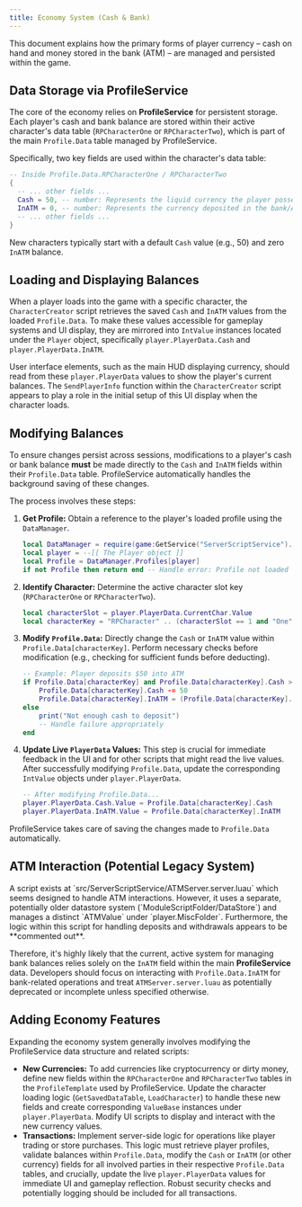 ```yaml
---
title: Economy System (Cash & Bank)
---
```


This document explains how the primary forms of player currency – cash on hand and money stored in the bank (ATM) – are managed and persisted within the game.

## Data Storage via ProfileService

The core of the economy relies on **ProfileService** for persistent storage. Each player's cash and bank balance are stored within their active character's data table (`RPCharacterOne` or `RPCharacterTwo`), which is part of the main `Profile.Data` table managed by ProfileService.

Specifically, two key fields are used within the character's data table:
```lua
-- Inside Profile.Data.RPCharacterOne / RPCharacterTwo
{
  -- ... other fields ...
  Cash = 50, -- number: Represents the liquid currency the player possesses directly.
  InATM = 0, -- number: Represents the currency deposited in the bank/ATM system.
  -- ... other fields ...
}
```
New characters typically start with a default `Cash` value (e.g., 50) and zero `InATM` balance.

## Loading and Displaying Balances

When a player loads into the game with a specific character, the `CharacterCreator` script retrieves the saved `Cash` and `InATM` values from the loaded `Profile.Data`. To make these values accessible for gameplay systems and UI display, they are mirrored into `IntValue` instances located under the `Player` object, specifically `player.PlayerData.Cash` and `player.PlayerData.InATM`.

User interface elements, such as the main HUD displaying currency, should read from these `player.PlayerData` values to show the player's current balances. The `SendPlayerInfo` function within the `CharacterCreator` script appears to play a role in the initial setup of this UI display when the character loads.

## Modifying Balances

To ensure changes persist across sessions, modifications to a player's cash or bank balance **must** be made directly to the `Cash` and `InATM` fields within their `Profile.Data` table. ProfileService automatically handles the background saving of these changes.

The process involves these steps:
1.  **Get Profile:** Obtain a reference to the player's loaded profile using the `DataManager`.
    ```lua
    local DataManager = require(game:GetService("ServerScriptService").ProfileService:FindFirstChild("DataManager"))
    local player = --[[ The Player object ]]
    local Profile = DataManager.Profiles[player]
    if not Profile then return end -- Handle error: Profile not loaded
    ```
2.  **Identify Character:** Determine the active character slot key (`RPCharacterOne` or `RPCharacterTwo`).
    ```lua
    local characterSlot = player.PlayerData.CurrentChar.Value
    local characterKey = "RPCharacter" .. (characterSlot == 1 and "One" or "Two")
    ```
3.  **Modify `Profile.Data`:** Directly change the `Cash` or `InATM` value within `Profile.Data[characterKey]`. Perform necessary checks before modification (e.g., checking for sufficient funds before deducting).
    ```lua
    -- Example: Player deposits $50 into ATM
    if Profile.Data[characterKey] and Profile.Data[characterKey].Cash >= 50 then
        Profile.Data[characterKey].Cash -= 50
        Profile.Data[characterKey].InATM = (Profile.Data[characterKey].InATM or 0) + 50
    else
        print("Not enough cash to deposit")
        -- Handle failure appropriately
    end
    ```
4.  **Update Live `PlayerData` Values:** This step is crucial for immediate feedback in the UI and for other scripts that might read the live values. After successfully modifying `Profile.Data`, update the corresponding `IntValue` objects under `player.PlayerData`.
    ```lua
    -- After modifying Profile.Data...
    player.PlayerData.Cash.Value = Profile.Data[characterKey].Cash
    player.PlayerData.InATM.Value = Profile.Data[characterKey].InATM
    ```
ProfileService takes care of saving the changes made to `Profile.Data` automatically.

## ATM Interaction (Potential Legacy System)

<Callout title="Note on ATMServer.server.luau">
A script exists at `src/ServerScriptService/ATMServer.server.luau` which seems designed to handle ATM interactions. However, it uses a separate, potentially older datastore system (`ModuleScriptFolder/DataStore`) and manages a distinct `ATMValue` under `player.MiscFolder`. Furthermore, the logic within this script for handling deposits and withdrawals appears to be **commented out**.

Therefore, it's highly likely that the current, active system for managing bank balances relies solely on the `InATM` field within the main **ProfileService** data. Developers should focus on interacting with `Profile.Data.InATM` for bank-related operations and treat `ATMServer.server.luau` as potentially deprecated or incomplete unless specified otherwise.
</Callout>

## Adding Economy Features

Expanding the economy system generally involves modifying the ProfileService data structure and related scripts:

*   **New Currencies:** To add currencies like cryptocurrency or dirty money, define new fields within the `RPCharacterOne` and `RPCharacterTwo` tables in the `ProfileTemplate` used by ProfileService. Update the character loading logic (`GetSavedDataTable`, `LoadCharacter`) to handle these new fields and create corresponding `ValueBase` instances under `player.PlayerData`. Modify UI scripts to display and interact with the new currency values.
*   **Transactions:** Implement server-side logic for operations like player trading or store purchases. This logic must retrieve player profiles, validate balances within `Profile.Data`, modify the `Cash` or `InATM` (or other currency) fields for all involved parties in their respective `Profile.Data` tables, and crucially, update the live `player.PlayerData` values for immediate UI and gameplay reflection. Robust security checks and potentially logging should be included for all transactions.
